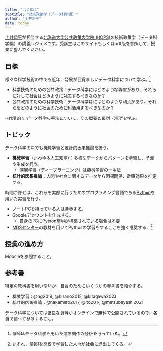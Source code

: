 ```yaml
---
title: "はじめに"
subtitle: "技術政策学（データ科学編）"
author: "土井翔平"
date: today
---
```


[土井翔平](https://shohei-doi.github.io)が担当する[北海道大学公共政策大学院 (HOPS)](https://www.hops.hokudai.ac.jp/)の技術政策学（データ科学編）の講義レジュメです。受講生はこのサイトもしくはpdf版を参照して、授業に望んでください。

## 目標

様々な科学技術の中でも近年、発展が目覚ましいデータ科学について学ぶ。^[講師はデータ科学を用いた国際関係の分析を行っている。]

- 科学技術のための公共政策：データ科学にはどのような弊害があり、それらに対して社会はどのように対応するべきなのか？
- 公共政策のための科学技術：データ科学はにはどのような利点があり、それらをどのように社会のために利活用するべきなのか？

$\leadsto$代表的なデータ科学の手法について、その概要と長所・短所を学ぶ。

## トピック

データ科学の中でも機械学習と統計的因果推論を扱う。

- **機械学習**（いわゆる人工知能）：多様なデータからパターンを学習し、予測や生成を行う。
  - 深層学習（ディープラーニング）は機械学習の一手法
- **統計的因果推論**：人間や社会に関するデータから因果関係、政策効果を推定する。

時間が許せば、これらを実際に行うためのプログラミング言語である[Python](https://www.python.org/)を用いた実習を行う。

- ノートPCを持っている人は持参する。
- Googleアカウントを作成する。
  - 自身のPCにPython環境が構築されている場合は不要
- [MDSセンター](https://www.mdsc.hokudai.ac.jp/mds/learning-management-system/)の教材を用いてPythonの学習をすることを強く推奨する。^[いずれ、[情報I](https://www.mext.go.jp/a_menu/shotou/zyouhou/detail/1416756.htm)を高校で学習した人々が社会に進出してくる。]

## 授業の進め方

Moodleを参照すること。

## 参考書

特定の教科書を用いないが、自習のためにいくつかの参考書を紹介する。

- 機械学習：@ng2019, @hisano2018, @kitagawa2023
- 統計的因果推論：@nakamuro2017, @ito2017, @matsubayashi2021

データ科学については優良な資料がオンラインで無料で公開されているので、各自で調べて参照すること。